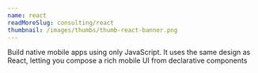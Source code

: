 ```yaml
---
name: react
readMoreSlug: consulting/react
thumbnail: /images/thumbs/thumb-react-banner.png
---
```


Build native mobile apps using only JavaScript. It uses the same design as React, letting you compose a rich mobile UI from declarative components
